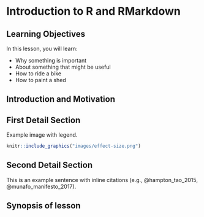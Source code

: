 # Introduction to R and RMarkdown

## Learning Objectives

In this lesson, you will learn:

- Why something is important
- About something that might be useful
- How to ride a bike
- How to paint a shed

## Introduction and Motivation

## First Detail Section

Example image with legend.

```r
knitr::include_graphics("images/effect-size.png")
```

## Second Detail Section

This is an example sentence with inline citations (e.g., @hampton_tao_2015, @munafo_manifesto_2017).

## Synopsis of lesson

